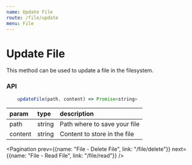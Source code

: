 ```yaml
---
name: Update File
route: /file/update
menu: File
---
```



# Update File

This method can be used to update a file in the filesystem.

### API

```js
    updateFile(path, content) => Promise<string>
```

|param|type|description|
|:--|:--|:--|
|path|string|Path where to save your file|
|content|string|Content to store in the file|

<Pagination prev={{name: "File - Delete File", link: "/file/delete"}} next={{name: "File - Read File", link: "/file/read"}} />
